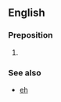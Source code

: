 {{rfd|This is not a word nor is it even an accurate phonetic representation of the Canadian pronunciation.  Just a feeble joke by an anon. -- [[User:WikiPedant|WikiPedant]] 17:01, 11 January 2008 (UTC)}}
==English==

===Preposition===
{{infl|en|preposition}}

# {{jocular|Canada}} {{alternative form of|about}}

===See also===
* [[eh]]